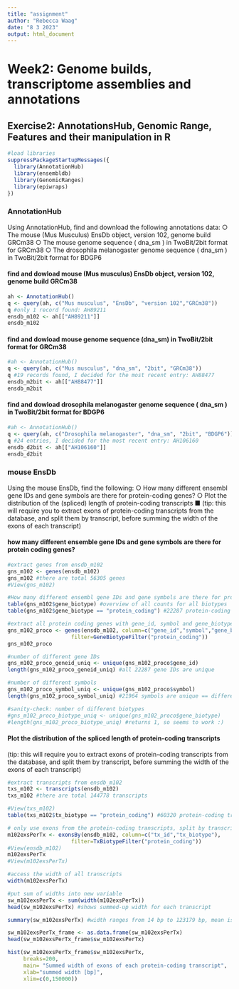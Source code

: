---
title: "assignment"
author: "Rebecca Waag"
date: "8 3 2023"
output: html_document
---

# Week2: Genome builds, transcriptome assemblies and annotations

## Exercise2: AnnotationsHub, Genomic Range, Features and their manipulation in R

```{r}
#load libraries
suppressPackageStartupMessages({
  library(AnnotationHub)
  library(ensembldb)
  library(GenomicRanges)
  library(epiwraps)
})
```

### AnnotationHub
Using AnnotationHub, find and download the following annotations data:
○ The mouse (Mus Musculus) EnsDb object, version 102, genome build GRCm38
○ The mouse genome sequence ( dna_sm ) in TwoBit/2bit format for GRCm38
○ The drosophila melanogaster genome sequence ( dna_sm ) in TwoBit/2bit format for BDGP6

#### find and dowload mouse (Mus musculus) EnsDb object, version 102, genome build GRCm38
```{r}

ah <- AnnotationHub()
q <- query(ah, c("Mus musculus", "EnsDb", "version 102","GRCm38"))
q #only 1 record found: AH89211
ensdb_m102 <- ah[["AH89211"]]
ensdb_m102

```
#### find and dowload mouse genome sequence (dna_sm) in TwoBit/2bit format for GRCm38
```{r}

#ah <- AnnotationHub()
q <- query(ah, c("Mus musculus", "dna_sm", "2bit", "GRCm38"))
q #19 records found, I decided for the most recent entry: AH88477
ensdb_m2bit <- ah[["AH88477"]]
ensdb_m2bit

```

#### find and dowload drosophila melanogaster genome sequence ( dna_sm ) in TwoBit/2bit format for BDGP6
```{r}

#ah <- AnnotationHub()
q <- query(ah, c("Drosophila melanogaster", "dna_sm", "2bit", "BDGP6"))
q #24 entries, I decided for the most recent entry: AH106160
ensdb_d2bit <- ah[["AH106160"]]
ensdb_d2bit
```

### mouse EnsDb
Using the mouse EnsDb, find the following:
○ How many different ensembl gene IDs and gene symbols are there for protein-coding genes?
○ Plot the distribution of the (spliced) length of protein-coding transcripts
■ (tip: this will require you to extract exons of protein-coding transcripts from the database, and split them by transcript, before summing the width of the exons of each transcript)

#### how many different ensemble gene IDs and gene symbols are there for protein coding genes?

```{r}
#extract genes from ensdb_m102
gns_m102 <- genes(ensdb_m102)
gns_m102 #there are total 56305 genes
#View(gns_m102)

#How many different ensembl gene IDs and gene symbols are there for protein-coding genes?
table(gns_m102$gene_biotype) #overview of all counts for all biotypes
table(gns_m102$gene_biotype == "protein_coding") #22287 protein-coding genes in total

#extract all protein coding genes with gene_id, symbol and gene_biotype
gns_m102_proco <- genes(ensdb_m102, column=c("gene_id","symbol","gene_biotype"), 
                    filter=GeneBiotypeFilter("protein_coding"))
gns_m102_proco

#number of different gene IDs
gns_m102_proco_geneid_uniq <- unique(gns_m102_proco$gene_id)
length(gns_m102_proco_geneid_uniq) #all 22287 gene IDs are unique

#number of different symbols
gns_m102_proco_symbol_uniq <- unique(gns_m102_proco$symbol)
length(gns_m102_proco_symbol_uniq) #21964 symbols are unique == different from the others

#sanity-check: number of different biotypes
#gns_m102_proco_biotype_uniq <- unique(gns_m102_proco$gene_biotype)
#length(gns_m102_proco_biotype_uniq) #returns 1, so seems to work :)


```


#### Plot the distribution of the spliced length of protein-coding transcripts
(tip: this will require you to extract exons of protein-coding transcripts from the database, and split them by transcript, before summing the width of the exons of each transcript)

```{r}

#extract transcripts from ensdb_m102
txs_m102 <- transcripts(ensdb_m102)
txs_m102 #there are total 144778 transcripts

#View(txs_m102)
table(txs_m102$tx_biotype == "protein_coding") #60320 protein-coding transcripts in total

# only use exons from the protein-coding transcripts, split by transcript
m102exsPerTx <- exonsBy(ensdb_m102, column=c("tx_id","tx_biotype"), 
                    filter=TxBiotypeFilter("protein_coding"))
#View(ensdb_m102)
m102exsPerTx
#View(m102exsPerTx)

#access the width of all transcripts
width(m102exsPerTx)

#put sum of widths into new variable
sw_m102exsPerTx <- sum(width(m102exsPerTx))
head(sw_m102exsPerTx) #shows summed-up width for each transcript

summary(sw_m102exsPerTx) #width ranges from 14 bp to 123179 bp, mean is 2424 bp

sw_m102exsPerTx_frame <- as.data.frame(sw_m102exsPerTx)
head(sw_m102exsPerTx_frame$sw_m102exsPerTx)

hist(sw_m102exsPerTx_frame$sw_m102exsPerTx, 
     breaks=200,
     main= "Summed width of exons of each protein-coding transcript",
     xlab="summed width [bp]",
     xlim=c(0,150000))

```


